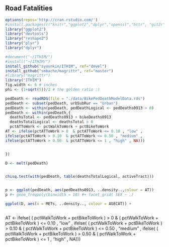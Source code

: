 ## Road Fatalities

```r
options(repos='http://cran.rstudio.com/')
#install.packages(c("knitr","ggplot2","dplyr","openssl","httr", "git2r", "devtools", "roxygen2"))
library("ggplot2")
library("devtools")
library("reshape2")
library("plyr")
library("dplyr")
```

```r
#document("~/ITHIM/")
#install("~/ITHIM/")
install_github("syounkin/ITHIM", ref="devel")
install_github("smbache/magrittr", ref="master")
#library("magrittr")
library("ITHIM")
fig.width <- 6 # inches
phi <- (1+sqrt(5))/2 # the golden ratio ;)
```


```r
pedDeath <- readRDS(file = "./data/BikePedDeathModelData.rds")
pedDeath <- subset(pedDeath, urbSubRur == "Urban")
pedDeath <- within(pedDeath, pedDeathLogical <- pedDeaths0913 > 0)
pedDeath <- within(pedDeath,{
  deathsTotal <- pedDeaths0913 + bikeDeaths0913
  deathsTotalLogical <- deathsTotal > 0
  pctATToWork <- pctWalkToWork + pctBikeToWork
AT <- ifelse(pctATToWork > 0  & pctATToWork <= 0.10 , "low" ,
ifelse(pctATToWork > 0.10  & pctATToWork <= 0.50 , "medium" ,
ifelse(pctATToWork > 0.50  & pctATToWork <= 1 , "high" , NA)))


})

D <- melt(pedDeath)


chisq.test(with(pedDeath, table(deathsTotalLogical, activeTract)))


p <- ggplot(pedDeath, aes(pedDeaths0913, ..density..,colour = AT))
p #+ geom_freqpoly(binwidth = 10) #+ facet_grid( SEX ~ .)

ggplot(D, aes(x = METs, ..density.., colour = AGECAT)) +



```


AT <- ifelse( ( pctWalkToWork + pctBikeToWork ) > 0  &  ( pctWalkToWork + pctBikeToWork ) <= 0.10 , "low" ,
ifelse( ( pctWalkToWork + pctBikeToWork ) > 0.10  &  ( pctWalkToWork + pctBikeToWork ) <= 0.50 , "medium" ,
ifelse( ( pctWalkToWork + pctBikeToWork ) > 0.50  &  ( pctWalkToWork + pctBikeToWork ) <= 1 , "high" , NA)))
